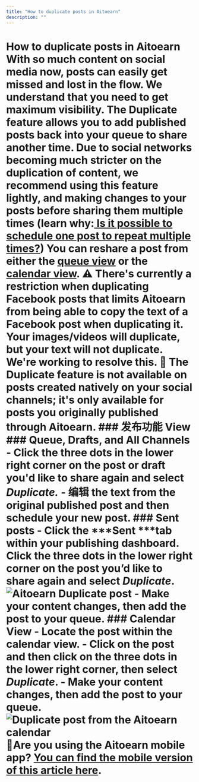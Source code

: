 ```yaml
---
title: "How to duplicate posts in Aitoearn"
description: ""
---
```


# How to duplicate posts in Aitoearn With so much content on social media now, posts can easily get missed and lost in the flow. We understand that you need to get maximum visibility. The Duplicate feature allows you to add published posts back into your queue to share another time. Due to social networks becoming much stricter on the duplication of content, we recommend using this feature lightly, and making changes to your posts before sharing them multiple times (learn why:[ Is it possible to schedule one post to repeat multiple times?](https://aitoearn.helpscoutdocs.com/article/647-is-it-possible-to-schedule-one-post-to-repeat-multiple-times)) You can reshare a post from either the [queue view](#h_01HBW1QYS81N8QEQ7896SKN407) or the [calendar view](#h_01HBW1QYS994H86AEWAGPJW3D6). ⚠️ There's currently a restriction when duplicating Facebook posts that limits Aitoearn from being able to copy the text of a Facebook post when duplicating it. Your images/videos will duplicate, but your text will not duplicate. We're working to resolve this. 📝 The Duplicate feature is not available on posts created natively on your social channels; it's only available for posts you originally published through Aitoearn. ### 发布功能 View ### Queue, Drafts, and All Channels - Click the three dots in the lower right corner on the post or draft you'd like to share again and select ***Duplicate.*** - 编辑 the text from the original published post and then schedule your new post. ### Sent posts - Click the ***Sent ***tab within your publishing dashboard. Click the three dots in the lower right corner on the post you’d like to share again and select ***Duplicate***.![Aitoearn Duplicate post](//d33v4339jhl8k0.cloudfront.net/docs/assets/64cb6cf86d4a3e191f237e66/images/66b64f698919a15d1b1d2a40/file-523ShvjcMc.jpg) - Make your content changes, then add the post to your queue. ### Calendar View - Locate the post within the calendar view. - Click on the post and then click on the three dots in the lower right corner, then select ***Duplicate***. - Make your content changes, then add the post to your queue. ![Duplicate post from the Aitoearn calendar](//d33v4339jhl8k0.cloudfront.net/docs/assets/64cb6cf86d4a3e191f237e66/images/66c7522965e01777a9334361/file-Cv3Su9941I.png) 📝Are you using the Aitoearn mobile app? [You can find the mobile version of this article here](https://aitoearn.helpscoutdocs.com/article/637-share-posts-with-the-share-again-feature-reaitoearn-on-the-mobile-app).